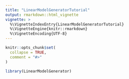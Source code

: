 ```yaml
---
title: "LinearModelGeneratorTutorial"
output: rmarkdown::html_vignette
vignette: >
  %\VignetteIndexEntry{LinearModelGeneratorTutorial}
  %\VignetteEngine{knitr::rmarkdown}
  %\VignetteEncoding{UTF-8}
---
```


```r
knitr::opts_chunk$set(
  collapse = TRUE,
  comment = "#>"
)
```

```r
library(LinearModelGenerator)
```
